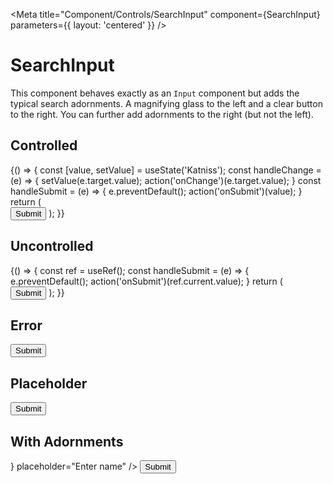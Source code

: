 

<Meta title="Component/Controls/SearchInput" 
    component={SearchInput}
    parameters={{
        layout: 'centered'
    }}
/>

# SearchInput

This component behaves exactly as an `Input` component but adds the typical
search adornments. A magnifying glass to the left and a clear button to the
right. You can further add adornments to the right (but not the left).

<ArgsTable of={SearchInput} /> 

## Controlled 

<Canvas>
    <Story name="Controlled">
        {() => {
            const [value, setValue] = useState('Katniss');
            const handleChange = (e) => { setValue(e.target.value); action('onChange')(e.target.value); }
            const handleSubmit = (e) => { e.preventDefault(); action('onSubmit')(value); }
            return (
                <form onSubmit={handleSubmit} className="w-96 flex flex-row items-center space-x-2">
                    <SearchInput type="text" value={value} onChange={handleChange} placeholder="Enter name"/>
                    <Button>Submit</Button>
                </form>
            );
        }}
    </Story>
</Canvas>

## Uncontrolled

<Canvas>
    <Story name="Uncontrolled">
        {() => {
            const ref = useRef();
            const handleSubmit = (e) => { e.preventDefault(); action('onSubmit')(ref.current.value); }
            return (
                <form onSubmit={handleSubmit} className="w-96 flex flex-row items-center space-x-2">
                    <SearchInput type="text" ref={ref} defaultValue="Katniss" placeholder="Enter name"/>
                    <Button>Submit</Button>
                </form>
            );
        }}
    </Story>
</Canvas>

## Error

<Canvas>
    <Story name="Error">
        <form className="w-96 flex flex-row items-center space-x-2">
            <SearchInput type="text" error={true} defaultValue="" placeholder="Enter name"/>
            <Button>Submit</Button>
        </form>
    </Story>
</Canvas>

## Placeholder

<Canvas>
    <Story name="Placeholder">
        <form className="w-96 flex flex-row items-center space-x-2">
            <SearchInput type="text" defaultValue="" placeholder="Enter name"/>
            <Button>Submit</Button>
        </form>
    </Story>
</Canvas>

## With Adornments

<Canvas>
    <Story name="Start Adornment">
        <form className="w-96 flex flex-row items-center space-x-2">
            <SearchInput type="text" 
                defaultValue="" 
                end={
                    <FullSquareIcon className="stroke-1"/>
                } 
                placeholder="Enter name"
            />
            <Button>Submit</Button>
        </form>
    </Story>
</Canvas>
